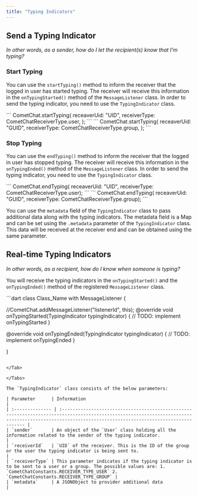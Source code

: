 ```yaml
---
title: "Typing Indicators"
---
```




## Send a Typing Indicator

*In other words, as a sender, how do I let the recipient(s) know that I'm typing?*

### Start Typing

You can use the `startTyping()` method to inform the receiver that the logged in user has started typing. The receiver will receive this information in the `onTypingStarted()` method of the `MessageListener` class. In order to send the typing indicator, you need to use the `TypingIndicator` class.

<Tabs>
<Tab title="Dart (Start Typing User)">
```
CometChat.startTyping(
            receaverUid: "UID",
            receiverType: CometChatReceiverType.user,
        );
```

</Tab>

<Tab title="Dart (Start Typing Group)">
```
CometChat.startTyping(
            receaverUid: "GUID",
            receiverType: CometChatReceiverType.group,
        );
```

</Tab>

</Tabs>

### Stop Typing

You can use the `endTyping()` method to inform the receiver that the logged in user has stopped typing. The receiver will receive this information in the `onTypingEnded()` method of the `MessageListener` class. In order to send the typing indicator, you need to use the `TypingIndicator` class.

<Tabs>
<Tab title="Dart (End Typing User)">
```
CometChat.endTyping(
            receaverUid: "UID",
            receiverType: CometChatReceiverType.user);
```

</Tab>

<Tab title="Dart (End Typing Group)">
```
CometChat.endTyping(
            receaverUid: "GUID",
            receiverType: CometChatReceiverType.group);
```

</Tab>

</Tabs>

<Note>

You can use the `metadata` field of the `TypingIndicator` class to pass additional data along with the typing indicators. The metadata field is a Map and can be set using the `.metadata` parameter of the `TypingIndicator` class. This data will be received at the receiver end and can be obtained using the same parameter.

</Note>

## Real-time Typing Indicators

*In other words, as a recipient, how do I know when someone is typing?*

You will receive the typing indicators in the `onTypingStarted()` and the `onTypingEnded()` method of the registered `MessageListener` class.

<Tabs>
<Tab title="Dart">
```dart
class Class_Name  with MessageListener {

  //CometChat.addMessageListener("listenerId", this);
  @override
  void onTypingStarted(TypingIndicator typingIndicator) {
    // TODO: implement onTypingStarted
  }

  @override
  void onTypingEnded(TypingIndicator typingIndicator) {
    // TODO: implement onTypingEnded
  }

  
}
```

</Tab>

</Tabs>

The `TypingIndicator` class consists of the below parameters:

| Parameter      | Information                                                                                                                                                                                          |
| :-------------- | :---------------------------------------------------------------------------------------------------------------------------------------------------------------------------------------------------- |
| `sender`       | An object of the `User` class holding all the information related to the sender of the typing indicator.                                                                                             |
| `receiverId`   | `UID` of the receiver. This is the ID of the group or the user the typing indicator is being sent to.                                                                                                |
| `receiverType` | This parameter indicates if the typing indicator is to be sent to a user or a group. The possible values are: 1. `CometChatConstants.RECEIVER_TYPE_USER` 2. `CometChatConstants.RECEIVER_TYPE_GROUP` |
| `metadata`     | A JSONObject to provider additional data                                                                                                                                                             |
